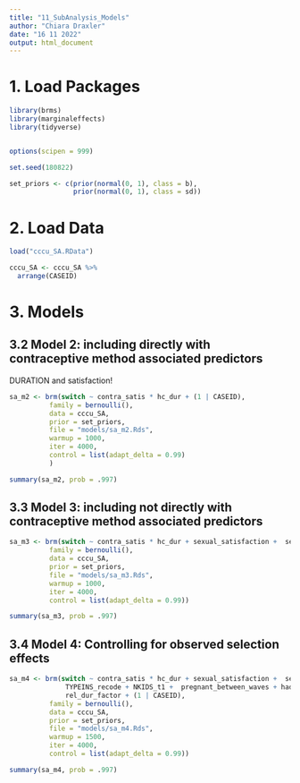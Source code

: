 ```yaml
---
title: "11_SubAnalysis_Models"
author: "Chiara Draxler"
date: "16 11 2022"
output: html_document
---
```

# 1. Load Packages
```r
library(brms)
library(marginaleffects)
library(tidyverse)


options(scipen = 999)

set.seed(180822)

set_priors <- c(prior(normal(0, 1), class = b),
                prior(normal(0, 1), class = sd))
```

# 2. Load Data
```r
load("cccu_SA.RData")

cccu_SA <- cccu_SA %>%
  arrange(CASEID)
```

# 3. Models


## 3.2 Model 2: including directly with contraceptive method associated predictors

DURATION and satisfaction!

```r
sa_m2 <- brm(switch ~ contra_satis * hc_dur + (1 | CASEID),
          family = bernoulli(),
          data = cccu_SA,
          prior = set_priors,
          file = "models/sa_m2.Rds",
          warmup = 1000,
          iter = 4000,
          control = list(adapt_delta = 0.99)
          )

summary(sa_m2, prob = .997)
```


## 3.3 Model 3: including not directly with contraceptive method associated predictors
```r
sa_m3 <- brm(switch ~ contra_satis * hc_dur + sexual_satisfaction +  sex_freq +(1 | CASEID),
          family = bernoulli(),
          data = cccu_SA,
          prior = set_priors,
          file = "models/sa_m3.Rds",
          warmup = 1000,
          iter = 4000,
          control = list(adapt_delta = 0.99))

summary(sa_m3, prob = .997)
```

## 3.4 Model 4: Controlling for observed selection effects
```r

sa_m4 <- brm(switch ~ contra_satis * hc_dur + sexual_satisfaction +  sex_freq + AGE + DEGREE_recode + POVRATE + HLTHPROB_recode + MEDPROB_recode + GAPINS_recode +
              TYPEINS_recode + NKIDS_t1 +  pregnant_between_waves + had_baby_between_waves+ Avoid_r + FEELPG_recode +
              rel_dur_factor + (1 | CASEID),
          family = bernoulli(),
          data = cccu_SA,
          prior = set_priors,
          file = "models/sa_m4.Rds",
          warmup = 1500,
          iter = 4000,
          control = list(adapt_delta = 0.99))

summary(sa_m4, prob = .997)
```


